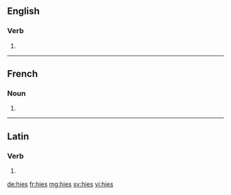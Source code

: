 ==English==

===Verb===
{{head|en}}

# {{en-third-person singular of|hie}}

----

==French==

===Noun===
{{head|fr|plural|g=?}}

# {{plural of|hie|lang=fr}}

----

==Latin==

===Verb===
{{la-verb-form|hiēs}}

# {{conjugation of|hiō||2|s|pres|act|sub|lang=la}}

[[de:hies]]
[[fr:hies]]
[[mg:hies]]
[[sv:hies]]
[[vi:hies]]